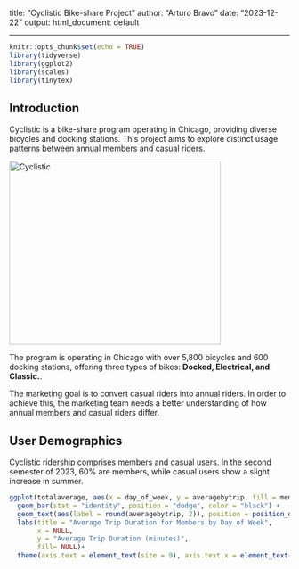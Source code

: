 title: "Cyclistic Bike-share Project"
author: "Arturo Bravo"
date: "2023-12-22"
output:
  html_document: default
  

---

```r
knitr::opts_chunk$set(echo = TRUE)
library(tidyverse)
library(ggplot2)
library(scales)
library(tinytex)

```
## Introduction

Cyclistic is a bike-share program operating in Chicago, providing diverse bicycles and docking stations. This project aims to explore distinct usage patterns between annual members and casual riders.

 <img src="https://cdn.pixabay.com/photo/2014/06/25/15/50/bike-377249_1280.jpg" alt= "Cyclistic" width="380" height ="330">
 

The program is operating in Chicago with over 5,800 bicycles and 600 docking stations, offering three types of bikes: **Docked, Electrical, and Classic.**.

The marketing goal is to convert casual riders into annual riders. In order to achieve this, the marketing team needs a better understanding of how annual members and casual riders differ. 

## User Demographics
Cyclistic ridership comprises members and casual users. In the second semester of 2023, 60% are members, while casual users show a slight increase in summer.
```r
ggplot(totalaverage, aes(x = day_of_week, y = averagebytrip, fill = member_casual)) +
  geom_bar(stat = "identity", position = "dodge", color = "black") +
  geom_text(aes(label = round(averagebytrip, 2)), position = position_dodge(width = 0.9), vjust = -0.5) +
  labs(title = "Average Trip Duration for Members by Day of Week",
       x = NULL,
       y = "Average Trip Duration (minutes)",
       fill= NULL)+
  theme(axis.text = element_text(size = 9), axis.text.x = element_text(angle=45))
```

